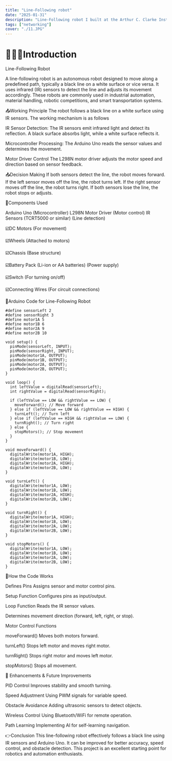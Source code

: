 ```yaml
---
title: "Line-Following robot"
date: "2025-01-31"
description: "Line-Following robot I built at the Arthur C. Clarke Institute for Advanced Technology (ACCIMT) ."
tags: ["networking"]
cover: "./11.JPG"
---
```


# 💁🏽‍♂️Introduction
Line-Following Robot 

A line-following robot is an autonomous robot designed to move along a predefined path, typically a black line on a white surface or vice versa. It uses infrared (IR) sensors to detect the line and adjusts its movement accordingly. These robots are commonly used in industrial automation, material handling, robotic competitions, and smart transportation systems.



📤Working Principle
The robot follows a black line on a white surface using IR sensors. The working mechanism is as follows

IR Sensor Detection: The IR sensors emit infrared light and detect its reflection. A black surface absorbs light, while a white surface reflects it.

Microcontroller Processing: The Arduino Uno reads the sensor values and determines the movement.

Motor Driver Control The L298N motor driver adjusts the motor speed and direction based on sensor feedback.



📤Decision Making
If both sensors detect the line, the robot moves forward.
If the left sensor moves off the line, the robot turns left.
If the right sensor moves off the line, the robot turns right.
If both sensors lose the line, the robot stops or adjusts.



🛑Components Used

Arduino Uno (Microcontroller)
L298N Motor Driver (Motor control)
IR Sensors (TCRT5000 or similar) (Line detection)

☑️DC Motors (For movement)

☑️Wheels (Attached to motors)

☑️Chassis (Base structure)

☑️Battery Pack (Li-ion or AA batteries) (Power supply)

☑️Switch (For turning on/off)

☑️Connecting Wires (For circuit connections)




🔴Arduino Code for Line-Following Robot

```
#define sensorLeft 2
#define sensorRight 3
#define motor1A 5
#define motor1B 6
#define motor2A 9
#define motor2B 10

void setup() {
  pinMode(sensorLeft, INPUT);
  pinMode(sensorRight, INPUT);
  pinMode(motor1A, OUTPUT);
  pinMode(motor1B, OUTPUT);
  pinMode(motor2A, OUTPUT);
  pinMode(motor2B, OUTPUT);
}

void loop() {
  int leftValue = digitalRead(sensorLeft);
  int rightValue = digitalRead(sensorRight);

  if (leftValue == LOW && rightValue == LOW) {
    moveForward(); // Move forward
  } else if (leftValue == LOW && rightValue == HIGH) {
    turnLeft(); // Turn left
  } else if (leftValue == HIGH && rightValue == LOW) {
    turnRight(); // Turn right
  } else {
    stopMotors(); // Stop movement
  }
}

void moveForward() {
  digitalWrite(motor1A, HIGH);
  digitalWrite(motor1B, LOW);
  digitalWrite(motor2A, HIGH);
  digitalWrite(motor2B, LOW);
}

void turnLeft() {
  digitalWrite(motor1A, LOW);
  digitalWrite(motor1B, LOW);
  digitalWrite(motor2A, HIGH);
  digitalWrite(motor2B, LOW);
}

void turnRight() {
  digitalWrite(motor1A, HIGH);
  digitalWrite(motor1B, LOW);
  digitalWrite(motor2A, LOW);
  digitalWrite(motor2B, LOW);
}

void stopMotors() {
  digitalWrite(motor1A, LOW);
  digitalWrite(motor1B, LOW);
  digitalWrite(motor2A, LOW);
  digitalWrite(motor2B, LOW);
}
```



🛑How the Code Works

Defines Pins Assigns sensor and motor control pins.

Setup Function Configures pins as input/output.

Loop Function Reads the IR sensor values.

Determines movement direction (forward, left, right, or stop).

Motor Control Functions

moveForward() Moves both motors forward.

turnLeft() Stops left motor and moves right motor.

turnRight() Stops right motor and moves left motor.

stopMotors() Stops all movement.



📢 Enhancements & Future Improvements

PID Control Improves stability and smooth turning.

Speed Adjustment Using PWM signals for variable speed.

Obstacle Avoidance Adding ultrasonic sensors to detect objects.

Wireless Control Using Bluetooth/WiFi for remote operation.

Path Learning Implementing AI for self-learning navigation.


👉Conclusion
This line-following robot effectively follows a black line using IR sensors and Arduino Uno. It can be improved for better accuracy, speed control, and obstacle detection. This project is an excellent starting point for robotics and automation enthusiasts.